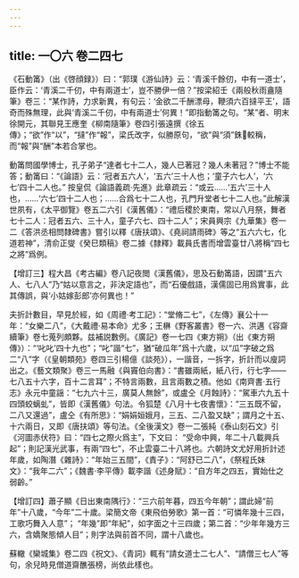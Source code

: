 ```yaml
---
---
---
```

title: 一〇六 卷二四七
---




《石動筩》（出《啓顔録》）曰：“郭璞《游仙詩》云：‘青溪千餘仞，中有一道士’，臣作云：‘青溪二千仞，中有兩道士’，豈不勝伊一倍？”按梁紹壬《兩般秋雨盦隨筆》卷三：“某作詩，力求新異，有句云：‘金欲二千酬漂母，鞭須六百撻平王’，語奇而殊無理，此與‘青溪二千仞，中有兩道士’何異！”即指動筩之句。“某”者、明末徐開元，其聯見王應奎《柳南隨筆》卷四引張遠撰《徐五傳》；“欲”作“以”，“撻”作“報”，梁氏改字，似勝原句，“欲”與“須”銖𨨄較稱，而“報”與“酬”本若合掌也。

動筩問國學博士，孔子弟子“達者七十二人，幾人已著冠？幾人未著冠？”博士不能答；動筩曰：“《論語》云：‘冠者五六人’，‘五六’三十人也；‘童子六七人’，‘六七’四十二人也。” 按皇侃《論語義疏·先進》此章疏云：“或云……‘五六’三十人也，……‘六七’四十二人也；……合爲七十二人也，孔門升堂者七十二人也。”此解漢世夙有，《太平御覽》卷五二六引《漢舊儀》：“禮后稷於東南，常以八月祭，舞者七十二人：冠者五六、三十人，童子六七、四十二人”；宋員興宗《九華集》卷一二《答洪丞相問隸碑書》嘗引以釋《唐扶頌》、《堯祠請雨碑》等之“五六六七，化道若神”，清俞正燮《癸巳類稿》卷二據《隸釋》載員氏書而增雲臺廿八將稱“四七之將”爲例。

【增訂三】程大昌《考古編》卷八記夜閲《漢舊儀》，思及石動筩語，因謂“五六人、七八人”乃“姑以意言之，非決定語也”，而“石優戲語，漢儒固已用爲實事，此其傳誤，與‘小姑嫁彭郎’亦何異也！”

夫折計數目，早見於經，如《周禮·考工記》：“堂脩二七”，《左傳》襄公十一年：“女樂二八”，《大戴禮·易本命》尤多；王楙《野客叢書》卷一六、洪邁《容齋續筆》卷七蒐列頗夥。兹補説數例。《廣記》卷一七四《東方朔》（出《東方朔傳》）：“‘叱叱’四十九也”；“叱”諧“七”，猶“破瓜年”爲十六歲，以“瓜”字破之爲二“八”字（《皇朝類苑》卷四三引楊億《談苑》），一諧音，一拆字，折計而以廋詞出之。《藝文類聚》卷三一馬融《與竇伯向書》：“書雖兩紙，紙八行，行七字——七八五十六字，百十二言耳”；不特言兩數，且言兩數之積。他如《南齊書·五行志》永元中童謡：“七九六十三，廣莫人無餘”，或盧仝《月蝕詩》：“駕車六九五十四頭蛟螭虬”，皆即《漢舊儀》句法。令狐楚《八月十七夜書懷》：“三五既不留，二八又還過”，盧仝《有所思》：“娟娟姮娥月，三五、二八盈又缺”；謂月之十五、十六兩日，又即《唐扶頌》等句法。《全後漢文》卷一二張純《泰山刻石文》引《河圖赤伏符》曰：“四七之際火爲主”，下文曰： “受命中興，年二十八載興兵起”；則記漢光武事，有兩“四七”，不止雲臺二十八將也。六朝詩文尤好用折計述年歲，如陶潛《雜詩》：“年始三五間”，《責子》：“阿舒已二八”，《祭程氏妹文》：“我年二六”；《魏書·李平傳》載李諧《述身賦》：“自方年之四五，實始仕之弱齡。”

【增訂四】蕭子顯《日出東南隅行》：“三六前年暮，四五今年朝”；謂此婦“前年”十八歲，“今年”二十歲。梁簡文帝《東飛伯勞歌》第一首：“可憐年幾十三四，工歌巧舞入人意”； “年幾”即“年紀”，如字面之十三四歲；第二首：“少年年幾方三六，含嬌聚態傾人目”；則字法與前首不同，謂十八歲也。

蘇轍《欒城集》卷二四《祝文》、《青詞》輒有“請女道士二七人”、“請僧三七人”等句，余兒時見僧道齋醮張榜，尚依此樣也。